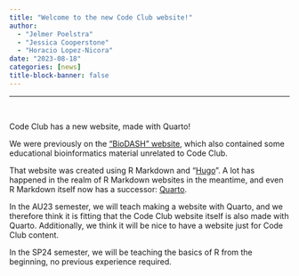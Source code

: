 ```yaml
---
title: "Welcome to the new Code Club website!"
author:
  - "Jelmer Poelstra"
  - "Jessica Cooperstone"
  - "Horacio Lopez-Nicora"
date: "2023-08-18"
categories: [news]
title-block-banner: false
---
```


------

<br>

Code Club has a new website, made with Quarto!

We were previously on the ["BioDASH" website](https://biodash.github.io),
which also contained some educational bioinformatics material unrelated to 
Code Club.

That website was created using R Markdown and "[Hugo](https://gohugo.io/)".
A lot has happened in the realm of R Markdown websites in the meantime,
and even R Markdown itself now has a successor: [Quarto](https://quarto.org/).

In the AU23 semester,
we will teach making a website with Quarto,
and we therefore think it is fitting that the Code Club website itself is
also made with Quarto.
Additionally,
we think it will be nice to have a website just for Code Club content.

In the SP24 semester, we will be teaching the basics of R from the beginning, no previous experience required.
